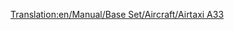 [[Translation:en/Manual/Base Set/Aircraft/Airtaxi A33]]

{{nl/Manual/Base Set/Aircraft/Vliegtuig|Name=Airtaxi A33
|Image=[[File:en/Manual/Base Set/Aircraft/AirbusA330.png|Airtaxi A33]]
|Cost=53.320 (106,640)
|Speed=947 km/h (592 MPH)
|Annual=5.906 (11,812)
|Designed=1993
|Lifespan=24
|Capacity=220 passagiers & 20 zakken post
|Description=Een standaard straalvliegtuig, voorkeur voor grotere vliegvelden.
|Real-lifeWikilink=Airbus A330
|Real-life=Airbus A330
}}